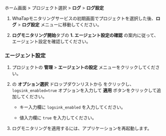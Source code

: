 ホーム画面 > プロジェクト選択 > **ログ** > **ログ設定**

1. WhaTapモニタリングサービスの初期画面でプロジェクトを選択した後、**ログ** > **ログ設定** メニューに移動してください。 

2. **ログモニタリング開始**タブの **1. エージェント設定の確認** の案内に従って、エージェント設定を確認してください。

### エージェント設定

1. プロジェクトの **管理** > **エージェントの設定** メニューをクリックしてください。

2. <Cmdname sid="write_options" className="uitext" /> の **オプション選択** ドロップダウンリストから <Cmdname sid="direct_input" className="uitext" /> をクリックし、`logsink_enabled=true` オプションを入力して **適用** ボタンをクリックして追加してください。

   - キー入力欄に `logsink_enabled` を入力してください。

   - 値入力欄に `true` を入力してください。

3. ログモニタリングを適用するには、アプリケーションを再起動します。
